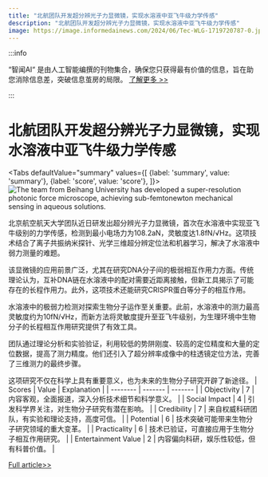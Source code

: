```yaml
---
title: "北航团队开发超分辨光子力显微镜，实现水溶液中亚飞牛级力学传感"
description: "北航团队开发超分辨光子力显微镜，实现水溶液中亚飞牛级力学传感"
image: https://image.informedainews.com/2024/06/Tec-WLG-1719720787-0.jpg
---
```



:::info

“智闻AI“ 是由人工智能编撰的刊物集合，确保您只获得最有价值的信息，旨在助您消除信息差，突破信息茧房的局限。  [了解更多 >>](/)

:::

# 北航团队开发超分辨光子力显微镜，实现水溶液中亚飞牛级力学传感


<Tabs
	defaultValue="summary"
	values={[
	{label: 'summary', value: 'summary'},
	{label: 'score', value: 'score'},
]}>
<TabItem value="summary">
<img
  src="https://image.informedainews.com/2024/06/Tec-WLG-1719720787-0.jpg"
  alt="The team from Beihang University has developed a super-resolution photonic force microscope, achieving sub-femtonewton mechanical sensing in aqueous solutions."
/>



北京航空航天大学团队近日研发出超分辨光子力显微镜，首次在水溶液中实现亚飞牛级别的力学传感，检测到最小电场力为108.2aN，灵敏度达1.8fN/√Hz。这项技术结合了离子共振纳米探针、光学三维超分辨定位法和机器学习，解决了水溶液中弱力测量的难题。

该显微镜的应用前景广泛，尤其在研究DNA分子间的极弱相互作用力方面。传统理论认为，互补DNA链在水溶液中的配对需要近距离接触，但新工具揭示了可能存在的长程作用力。此外，这项技术还能研究CRISPR蛋白等分子的相互作用。

水溶液中的极弱力检测对探索生物分子运作至关重要。此前，水溶液中的测力最高灵敏度约为10fN/√Hz，而新方法将灵敏度提升至亚飞牛级别，为生理环境中生物分子的长程相互作用研究提供了有效工具。

团队通过理论分析和实验验证，利用较低的势阱刚度、较高的定位精度和大量的定位数据，提高了测力精度。他们还引入了超分辨率成像中的柱透镜定位方法，完善了三维测力的最终步骤。

这项研究不仅在科学上具有重要意义，也为未来的生物分子研究开辟了新途径。
</TabItem>
<TabItem value="score">
	| Scores     | Value   | Explanation |
	| -------- | ------- | ------- |
	| Objectivity  | 7    | 内容客观，全面报道，深入分析技术细节和科学意义。    |
	| Social Impact | 4     | 引发科学界关注，对生物分子研究有潜在影响。    |
	| Credibility    | 7    | 来自权威科研团队，有实验和理论支持，高度可信。    |
	| Potential    | 6    | 技术突破可能带来生物分子研究领域的重大变革。    |
	| Practicality    | 6    | 技术已验证，可直接应用于生物分子相互作用研究。    |
	| Entertainment Value    | 2    | 内容偏向科研，娱乐性较低，但有科普价值。    |
</TabItem>
</Tabs>

[Full article>>](https://www.mittrchina.com/news/detail/13465)
